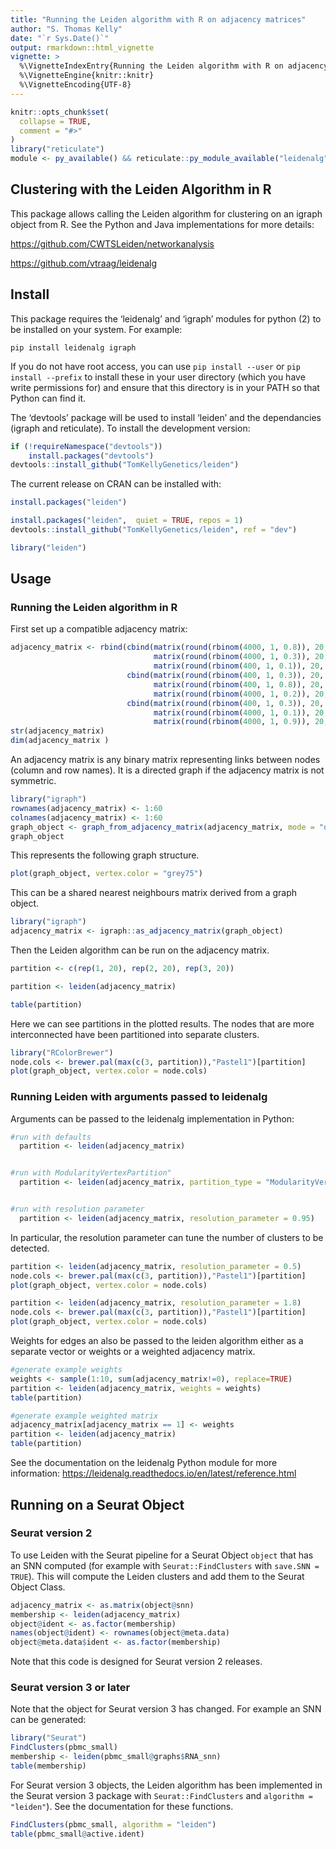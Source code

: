 ```yaml
---
title: "Running the Leiden algorithm with R on adjacency matrices"
author: "S. Thomas Kelly"
date: "`r Sys.Date()`"
output: rmarkdown::html_vignette
vignette: >
  %\VignetteIndexEntry{Running the Leiden algorithm with R on adjacency matrices}
  %\VignetteEngine{knitr::knitr}
  %\VignetteEncoding{UTF-8}
---
```


```r
knitr::opts_chunk$set(
  collapse = TRUE,
  comment = "#>"
)
library("reticulate")
module <- py_available() && reticulate::py_module_available("leidenalg") && reticulate::py_module_available("igraph")
```

## Clustering with the Leiden Algorithm in R

This package allows calling the Leiden algorithm for clustering on an igraph object from R. See the Python and Java implementations for more details: 

[https://github.com/CWTSLeiden/networkanalysis](https://github.com/CWTSLeiden/networkanalysis)

[https://github.com/vtraag/leidenalg](https://github.com/vtraag/leidenalg)

## Install

This package requires the 'leidenalg' and 'igraph' modules for python (2) to be installed on your system. For example:

``pip install leidenalg igraph``

If you do not have root access, you can use `pip install --user` or `pip install --prefix` to install these in your user directory (which you have write permissions for) and ensure that this directory is in your PATH so that Python can find it.

The 'devtools' package will be used to install 'leiden' and the dependancies (igraph and reticulate). To install the development version:

```r
if (!requireNamespace("devtools"))
    install.packages("devtools")
devtools::install_github("TomKellyGenetics/leiden")
```

The current release on CRAN can be installed with:

```r
install.packages("leiden")
```

```r
install.packages("leiden",  quiet = TRUE, repos = 1)
devtools::install_github("TomKellyGenetics/leiden", ref = "dev")
```

```r
library("leiden")
```

## Usage

### Running the Leiden algorithm in R

First set up a compatible adjacency matrix:

```r
adjacency_matrix <- rbind(cbind(matrix(round(rbinom(4000, 1, 0.8)), 20, 20),
                                matrix(round(rbinom(4000, 1, 0.3)), 20, 20), 
                                matrix(round(rbinom(400, 1, 0.1)), 20, 20)),
                          cbind(matrix(round(rbinom(400, 1, 0.3)), 20, 20), 
                                matrix(round(rbinom(400, 1, 0.8)), 20, 20), 
                                matrix(round(rbinom(4000, 1, 0.2)), 20, 20)),
                          cbind(matrix(round(rbinom(400, 1, 0.3)), 20, 20), 
                                matrix(round(rbinom(4000, 1, 0.1)), 20, 20), 
                                matrix(round(rbinom(4000, 1, 0.9)), 20, 20)))
str(adjacency_matrix)
dim(adjacency_matrix )
```

An adjacency matrix is any binary matrix representing links between nodes (column and row names). It is a directed graph if the adjacency matrix is not symmetric. 

```r
library("igraph")
rownames(adjacency_matrix) <- 1:60
colnames(adjacency_matrix) <- 1:60
graph_object <- graph_from_adjacency_matrix(adjacency_matrix, mode = "directed")
graph_object
```

This represents the following graph structure.

```r
plot(graph_object, vertex.color = "grey75")
```


This can be a shared nearest neighbours matrix derived from a graph object.

```r
library("igraph")
adjacency_matrix <- igraph::as_adjacency_matrix(graph_object)
```

Then the Leiden algorithm can be run on the adjacency matrix.

```r
partition <- c(rep(1, 20), rep(2, 20), rep(3, 20))
```

```r
partition <- leiden(adjacency_matrix)
```

```r
table(partition)
```

Here we can see partitions in the plotted results. The nodes that are more interconnected have been partitioned into separate clusters.

```r
library("RColorBrewer")
node.cols <- brewer.pal(max(c(3, partition)),"Pastel1")[partition]
plot(graph_object, vertex.color = node.cols)
```

### Running Leiden with arguments passed to leidenalg

Arguments can be passed to the leidenalg implementation in Python:

```r
#run with defaults
  partition <- leiden(adjacency_matrix)


#run with ModularityVertexPartition"
  partition <- leiden(adjacency_matrix, partition_type = "ModularityVertexPartition")


#run with resolution parameter
  partition <- leiden(adjacency_matrix, resolution_parameter = 0.95)
```

In particular, the resolution parameter can tune the number of clusters to be detected.

```r
partition <- leiden(adjacency_matrix, resolution_parameter = 0.5)
node.cols <- brewer.pal(max(c(3, partition)),"Pastel1")[partition]
plot(graph_object, vertex.color = node.cols)
```


```r
partition <- leiden(adjacency_matrix, resolution_parameter = 1.8)
node.cols <- brewer.pal(max(c(3, partition)),"Pastel1")[partition]
plot(graph_object, vertex.color = node.cols)
```

Weights for edges an also be passed to the leiden algorithm either as a separate vector or weights or a weighted adjacency matrix.

```r
#generate example weights
weights <- sample(1:10, sum(adjacency_matrix!=0), replace=TRUE)
partition <- leiden(adjacency_matrix, weights = weights)
table(partition)
```

```r
#generate example weighted matrix
adjacency_matrix[adjacency_matrix == 1] <- weights
partition <- leiden(adjacency_matrix)
table(partition)
```

See the documentation on the leidenalg Python module for more information: [https://leidenalg.readthedocs.io/en/latest/reference.html](https://leidenalg.readthedocs.io/en/latest/reference.html)

## Running on a Seurat Object

### Seurat version 2

To use Leiden with the Seurat pipeline for a Seurat Object `object` that has an SNN computed (for example with `Seurat::FindClusters` with `save.SNN = TRUE`). This will compute the Leiden clusters and add them to the Seurat Object Class.

```r
adjacency_matrix <- as.matrix(object@snn)
membership <- leiden(adjacency_matrix)
object@ident <- as.factor(membership)
names(object@ident) <- rownames(object@meta.data)
object@meta.data$ident <- as.factor(membership)
``` 

Note that this code is designed for Seurat version 2 releases.


### Seurat version 3 or later

Note that the object for Seurat version 3 has changed. For example an SNN can be generated:

```r
library("Seurat")
FindClusters(pbmc_small)
membership <- leiden(pbmc_small@graphs$RNA_snn)
table(membership)
```

For Seurat version 3 objects, the Leiden algorithm has been implemented in the Seurat version 3 package with `Seurat::FindClusters` and `algorithm = "leiden"`).  See the documentation for these functions.

```r
FindClusters(pbmc_small, algorithm = "leiden")
table(pbmc_small@active.ident)
```
